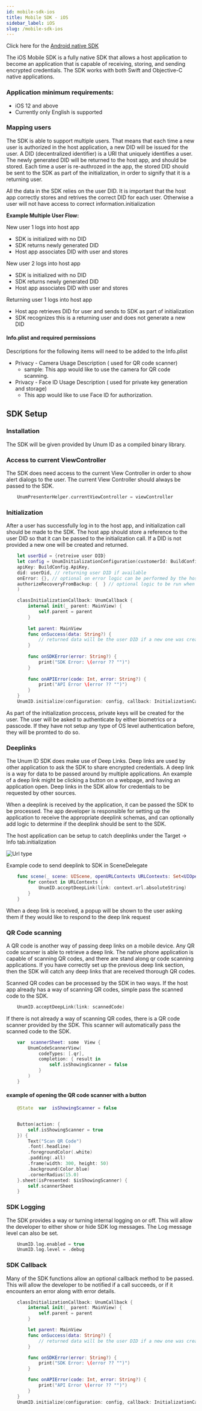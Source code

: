 ```yaml
---
id: mobile-sdk-ios
title: Mobile SDK - iOS
sidebar_label: iOS
slug: /mobile-sdk-ios
---
```



Click here for the [Android native SDK](mobile-sdk-android.mdx)

The iOS Mobile SDK is a fully native SDK that allows a host application to become an application that is capable of receiving, storing, and sending encrypted credentials. The SDK works with both Swift and Objective-C native applications.

### Application minimum requirements:
- iOS 12 and above
- Currently only English is supported

### Mapping users

The SDK is able to support multiple users. That means that each time a new user is authorized in the host application, a new DID will be issued for the user. A DID (decentralized identifier) is a URI that uniquely identifies a user. The newly generated DID will be returned to the host app, and should be stored. Each time a user is re-authrozed in the app, the stored DID should be sent to the SDK as part of the initialization, in order to signify that it is a returning user.

All the data in the SDK relies on the user DID. It is important that the host app correctly stores and retrives the correct DID for each user. Otherwise a user will not have access to correct information.initialization

**Example Multiple User Flow:**

New user 1 logs into host app
- SDK is initialized with no DID
- SDK returns newly generated DID
- Host app associates DID with user and stores

New user 2 logs into host app
- SDK is initialized with no DID
- SDK returns newly generated DID
- Host app associates DID with user and stores

Returning user 1 logs into host app
- Host app retrieves DID for user and sends to SDK as part of initialization
- SDK recognizes this is a returning user and does not generate a new DID

#### Info.plist and required permissions
Descriptions for the following items will need to be added to the Info.plist

- Privacy - Camera Usage Description ( used for QR code scanner)
    - sample: This app would like to use the camera for QR code scanning.
- Privacy - Face ID Usage Description ( used for private key generation and storage)
    - This app would like to use Face ID for authorization.

## SDK Setup

### Installation

The SDK will be given provided by Unum ID as a compiled binary library.

### Access to current ViewController
The SDK does need access to the current View Controller in order to show alert dialogs to the user. The current View Controller should always be passed to the SDK.

```swift
    UnumPresenterHelper.currentViewController = viewController
```

### Initialization
After a user has successfully log in to the host app, and initialization call should be made to the SDK. The host app should store a reference to the user DID so that it can be passed to the initialization call. If a DID is not provided a new one will be created and returned.

```swift
    let userDid = {retreive user DID}
    let config = UnumInitializationConfiguration(customerId: BuildConfig.CustomerId, 
    apiKey: BuildConfig.ApiKey, 
    did: userDid, // returning user DID if available
    onError: {}, // optional on error logic can be performed by the host app
    authorizeRecoveryFromBackup: {  } // optional logic to be run when restoring from backup
    )

    classInitializationCallback: UnumCallback {
        internal init(_ parent: MainView) {
            self.parent = parent
        }
        
        let parent: MainView
        func onSuccess(data: String?) {
            // returned data will be the user DID if a new one was created
        }
    
        func onSDKError(error: String?) {
            print("SDK Error: \(error ?? "")")
        }
    
        func onAPIError(code: Int, error: String?) {
            print("API Error \(error ?? "")")
        }
    }
    UnumID.initialize(configuration: config, callback: InitializationCallback(self))
```

As part of the initialization proccess, private keys will be created for the user. The user will be asked to authenticate by either biometrics or a passcode. If they have not setup any type of OS level authentication before, they will be promted to do so.


### Deeplinks
The Unum ID SDK does make use of Deep Links. Deep links are used by other application to ask the SDK to share encrypted credentials. A deep link is a way for data to be passed around by multiple applications. An example of a deep link might be clicking a button on a webpage, and having an application open. Deep links in the SDK allow for credentials to be requested by other sources.

When a deeplink is received by the application, it can be passed the SDK to be processed. The app developer is responsible for setting up the application to receive the appropriate deeplink schemas, and can optionally add logic to determine if the deeplink should be sent to the SDK.

The host application can be setup to catch deeplinks under the Target -> Info tab.initialization

![Url type](../assets/images/url-types.png)

Example code to send deeplink to SDK in SceneDelegate

```swift
    func scene(_ scene: UIScene, openURLContexts URLContexts: Set<UIOpenURLContext>) {
        for context in URLContexts {
            UnumID.acceptDeepLink(link: context.url.absoluteString)
        }
    }
```

When a deep link is received, a popup will be shown to the user asking them if they would like to respond to the deep link request

### QR Code scanning
A QR code is another way of passing deep links on a mobile device. Any QR code scanner is able to retrieve a deep link. The native phone application is capable of scanning QR codes, and there are stand along qr code scanning applications. If you have correctly set up the previous deep link section, then the SDK will catch any deep links that are received thorough QR codes.

Scanned QR codes can be processed by the SDK in two ways. If the host app already has a way of scanning QR codes, simple pass the scanned code to the SDK.

```swift
    UnumID.acceptDeepLink(link: scannedCode)
```

If there is not already a way of scanning QR codes, there is a QR code scanner provided by the SDK. This scanner will automatically pass the scanned code to the SDK. 

```swift
    var  scannerSheet: some  View {
        UnumCodeScannerView(
            codeTypes: [.qr],
            completion: { result in
                self.isShowingScanner = false
            }
        )
    }
```

#### example of opening the QR code scanner with a button

```swift
    @State  var  isShowingScanner = false


    Button(action: {
        self.isShowingScanner = true
    }) {
        Text("Scan QR Code")
        .font(.headline)
        .foregroundColor(.white)
        .padding(.all)
        .frame(width: 300, height: 50)
        .background(Color.blue)
        .cornerRadius(15.0)
    }.sheet(isPresented: $isShowingScanner) {
        self.scannerSheet
    }
```

### SDK Logging
The SDK provides a way or turning internal logging on or off. This will allow the developer to either show or hide SDK log messages. The Log message level can also be set.

```swift
    UnumID.log.enabled = true
    UnumID.log.level = .debug
```

### SDK Callback
Many of the SDK functions allow an optional callback method to be passed. This will allow the developer to be notified if a call succeeds, or if it encounters an error along with error details.

```swift
    classInitializationCallback: UnumCallback {
        internal init(_ parent: MainView) {
            self.parent = parent
        }

        let parent: MainView
        func onSuccess(data: String?) {
            // returned data will be the user DID if a new one was created
        }

        func onSDKError(error: String?) {
            print("SDK Error: \(error ?? "")")
        }

        func onAPIError(code: Int, error: String?) {
            print("API Error \(error ?? "")")
        }
    }
    UnumID.initialize(configuration: config, callback: InitializationCallback(self))
```